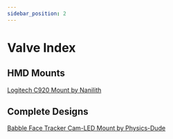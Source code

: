 ```yaml
---
sidebar_position: 2
---
```

# Valve Index

## HMD Mounts
[Logitech C920 Mount by Nanilith](https://www.thingiverse.com/thing:6431200)

## Complete Designs
[Babble Face Tracker Cam-LED Mount by Physics-Dude](https://github.com/Physics-Dude/Phys-Index-EyetrackVR-HW/tree/main/Babble%20Face%20Tracker%20Cam-LED%20Mount)
